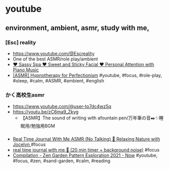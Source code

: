 # youtube

## environment, ambient, asmr, study with me,

### [Esc] reality

- https://www.youtube.com/@Escreality
- One of the best ASMR/role play/ambient
- [ ♥ Sassy Spa ♥ Sweet and Sticky Facial ♥ Personal Attention with Piano Music ](https://youtu.be/KbzGX_ajAis)
- [[ASMR] Hypnotherapy for Perfectionism](https://youtu.be/KAPgzM5QisQ)
#youtube, #focus, #role-play, #sleep, #calm, #ASMR, #ambient, #english

### かく高校生asmr

- https://www.youtube.com/@user-to7dc4wz5q
- https://youtu.be/zC6ma9_Zkyg
  - 【ASMR】The sound of writing with afountain pen/万年筆の音✒️✨睡眠用/勉強用BGM 

###

- [Real Time Journal With Me ASMR (No Talking) 🌻 Relaxing Nature with Jocelyn ](https://youtu.be/ZhIRC2lV_6U) #focus 
- [real time journal with me 📒 (20 min timer + background noise)](https://youtu.be/4G4cMSqzPi0) #focus
- [Compilation - Zen Garden Pattern Exploration 2021 - Now](https://youtu.be/hig0leagc_0) #youtube, #focus, #zen, #sand-garden, #calm, #reading
